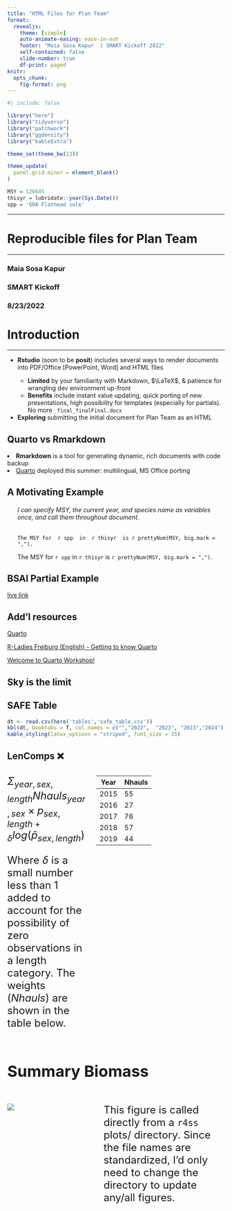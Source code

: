 ```yaml
---
title: "HTML Files for Plan Team"
format: 
  revealjs:
    theme: [simple]
    auto-animate-easing: ease-in-out
    footer: "Maia Sosa Kapur  | SMART Kickoff 2022"
    self-contained: false
    slide-number: true
    df-print: paged
knitr:
  opts_chunk: 
    fig-format: png
---
```


```r
#| include: false

library("here")
library("tidyverse") 
library("patchwork")
library("ggdensity")
library("kableExtra")

theme_set(theme_bw(13)) 

theme_update(
  panel.grid.minor = element_blank()
)

MSY = 126645
thisyr = lubridate::year(Sys.Date())
spp = 'GOA Flathead sole'
```

------------------------------------------------------------------------

<h1>**Reproducible files for Plan Team**</h1>

<hr>

<h3>Maia Sosa Kapur</h3>

<h3>SMART Kickoff</h3>

<h3>8/23/2022</h3>

::: footer
:::

# Introduction

------------------------------------------------------------------------

<ul>

<li>**Rstudio** (soon to be **posit**) includes several ways to render documents into PDF/Office \[PowerPoint, Word\] and HTML files</li>

<ul>

::: fragment
<li>**Limited** by your familiarity with Markdown, $\LaTeX$, & patience for wrangling dev environment up-front</li>
:::

::: fragment
<li>**Benefits** include instant value updating, quick porting of new presentations, high possibility for templates (especially for partials). No more `_final_finalFinal.docx`</li>
:::

</ul>

::: fragment
<li>**Exploring** submitting the initial document for Plan Team as an HTML</li>
:::

</ul>

## Quarto vs Rmarkdown

::: fragment
<li>**Rmarkdown** is a tool for generating dynamic, rich documents with code backup</li>
:::

</ul>

::: fragment
<li>[Quarto](https://quarto.org/) deployed this summer: multilingual, MS Office porting</li>
:::

</ul>

## A Motivating Example

<ul>

::: fragment
<h6>I can specify MSY, the current year, and species name as variables once, and call them throughout document.</h6>
:::

</ul>

<ul>

::: fragment
`The MSY for  r spp  in  r thisyr  is r prettyNum(MSY, big.mark = ",").`
:::

::: fragment
The MSY for `r spp` in `r thisyr` is `r prettyNum(MSY, big.mark = ",")`.
:::

</ul>

## BSAI Partial Example

[live link](https://mkapur-noaa.github.io/bsai-fhs-2022/2022_BSAI_FHS_draft.html)

## Add'l resources

[Quarto](https://quarto.org/)

[R-Ladies Freiburg (English) - Getting to know Quarto](https://www.youtube.com/watch?v=shVSmYna3GM)

[Welcome to Quarto Workshop!](https://www.youtube.com/watch?v=yvi5uXQMvu4)

## Sky is the limit

::: panel-tabset
## SAFE Table

```r
dt <- read.csv(here('tables','safe_table.csv')) 
kbl(dt, booktabs = T, col.names = c("","2022",  "2023", "2023","2024")) %>%
kable_styling(latex_options = "striped", font_size = 15)
```

## LenComps ❌

::: columns
::: {.column width="40%"}
<font size = "5"> $\Sigma_{year,sex,length}Nhauls_{year,sex}\times p_{sex,length+\delta}log(\hat p_{sex, length})$

Where $\delta$ is a small number less than 1 added to account for the possibility of zero observations in a length category. The weights ($Nhauls$) are shown in the table below.
:::

::: {.column width="60%"}
| Year | Nhauls |
|------|--------|
| 2015 | 55     |
| 2016 | 27     |
| 2017 | 76     |
| 2018 | 57     |
| 2019 | 44     |
:::
:::

## Summary Biomass

::: columns
::: {.column width="40%"}
![](C:/Users/maia.kapur/Work/assessments/2022/bsai-fhs-2022/2020_files/model_runs/run06_francis_tuning/plots/ts4_summary_biomass_mt.png)
:::

::: {.column width="60%"}
This figure is called directly from a `r4ss` plots/ directory. Since the file names are standardized, I'd only need to change the directory to update any/all figures.
:::
:::
:::
